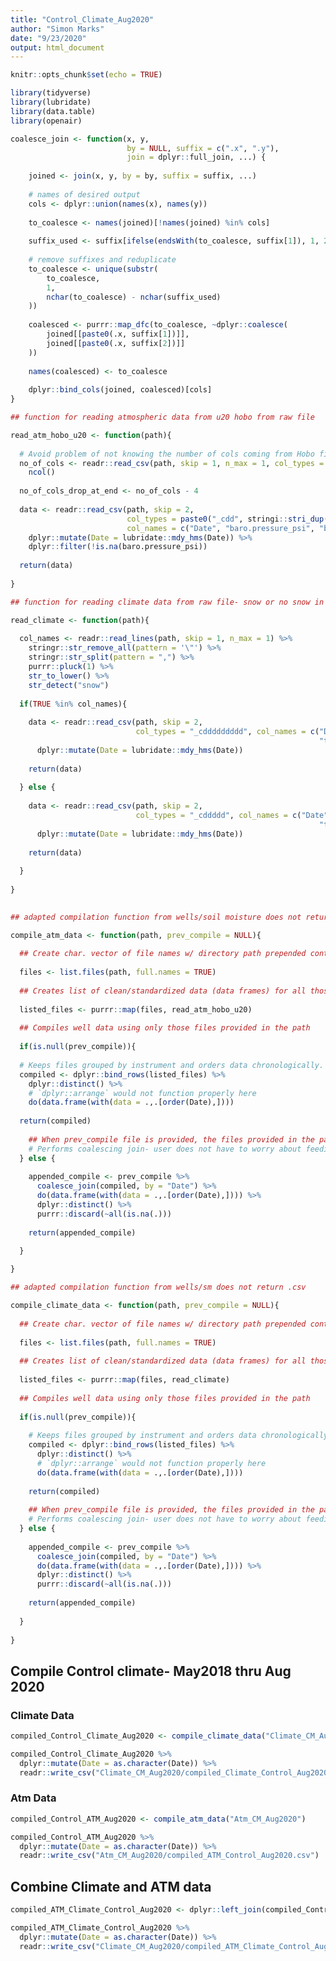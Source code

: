 ```yaml
---
title: "Control_Climate_Aug2020"
author: "Simon Marks"
date: "9/23/2020"
output: html_document
---
```


```r
knitr::opts_chunk$set(echo = TRUE)
```

```r
library(tidyverse)
library(lubridate)
library(data.table)
library(openair)
```

```r

coalesce_join <- function(x, y, 
                          by = NULL, suffix = c(".x", ".y"), 
                          join = dplyr::full_join, ...) {
  
    joined <- join(x, y, by = by, suffix = suffix, ...)
    
    # names of desired output
    cols <- dplyr::union(names(x), names(y))
    
    to_coalesce <- names(joined)[!names(joined) %in% cols]
    
    suffix_used <- suffix[ifelse(endsWith(to_coalesce, suffix[1]), 1, 2)]
    
    # remove suffixes and reduplicate
    to_coalesce <- unique(substr(
        to_coalesce, 
        1, 
        nchar(to_coalesce) - nchar(suffix_used)
    ))
    
    coalesced <- purrr::map_dfc(to_coalesce, ~dplyr::coalesce(
        joined[[paste0(.x, suffix[1])]], 
        joined[[paste0(.x, suffix[2])]]
    ))
    
    names(coalesced) <- to_coalesce
    
    dplyr::bind_cols(joined, coalesced)[cols]
}

```

```r

## function for reading atmospheric data from u20 hobo from raw file

read_atm_hobo_u20 <- function(path){
  
  # Avoid problem of not knowing the number of cols coming from Hobo file (i.e. avoid warning)
  no_of_cols <- readr::read_csv(path, skip = 1, n_max = 1, col_types = cols(.default = col_guess())) %>% 
    ncol()
  
  no_of_cols_drop_at_end <- no_of_cols - 4
  
  data <- readr::read_csv(path, skip = 2, 
                          col_types = paste0("_cdd", stringi::stri_dup("_", no_of_cols_drop_at_end)), 
                          col_names = c("Date", "baro.pressure_psi", "baro.temp_F")) %>% 
    dplyr::mutate(Date = lubridate::mdy_hms(Date)) %>% 
    dplyr::filter(!is.na(baro.pressure_psi))
  
  return(data)
  
}

```

```r

## function for reading climate data from raw file- snow or no snow in file (there were two file configurations in the raw data)

read_climate <- function(path){
  
  col_names <- readr::read_lines(path, skip = 1, n_max = 1) %>% 
    stringr::str_remove_all(pattern = '\"') %>% 
    stringr::str_split(pattern = ",") %>% 
    purrr::pluck(1) %>% 
    str_to_lower() %>% 
    str_detect("snow")
  
  if(TRUE %in% col_names){
    
    data <- readr::read_csv(path, skip = 2, 
                            col_types = "_cddddddddd", col_names = c("Date", "solar.rad_1", "solar.rad_2", "wind_speed", "gust_speed",
                                                                     "temp_F", "RH", "rain_in", "snowdepth_in", "current")) %>% 
      dplyr::mutate(Date = lubridate::mdy_hms(Date))
    
    return(data)
    
  } else {
    
    data <- readr::read_csv(path, skip = 2, 
                            col_types = "_cddddd", col_names = c("Date", "solar.rad_1", "wind_speed", "gust_speed", 
                                                                     "temp_F", "RH")) %>% 
      dplyr::mutate(Date = lubridate::mdy_hms(Date))
    
    return(data)
    
  }
  
}
  
```



```r

## adapted compilation function from wells/soil moisture does not return .csv

compile_atm_data <- function(path, prev_compile = NULL){
  
  ## Create char. vector of file names w/ directory path prepended contained in provided path
  
  files <- list.files(path, full.names = TRUE)
  
  ## Creates list of clean/standardized data (data frames) for all those provided in the path using `clean_SM_data` function
  
  listed_files <- purrr::map(files, read_atm_hobo_u20)
  
  ## Compiles well data using only those files provided in the path
  
  if(is.null(prev_compile)){
    
  # Keeps files grouped by instrument and orders data chronologically. Duplicate observations are removed.
  compiled <- dplyr::bind_rows(listed_files) %>% 
    dplyr::distinct() %>%
    # `dplyr::arrange` would not function properly here
    do(data.frame(with(data = .,.[order(Date),])))
    
  return(compiled)
    
    ## When prev_compile file is provided, the files provided in the path are appended to the previously compiled file
    # Performs coalescing join- user does not have to worry about feeding in data that has been previously compiled
  } else {
    
    appended_compile <- prev_compile %>%
      coalesce_join(compiled, by = "Date") %>% 
      do(data.frame(with(data = .,.[order(Date),]))) %>%
      dplyr::distinct() %>% 
      purrr::discard(~all(is.na(.)))
    
    return(appended_compile)

  }
  
}

```


```r

## adapted compilation function from wells/sm does not return .csv

compile_climate_data <- function(path, prev_compile = NULL){
  
  ## Create char. vector of file names w/ directory path prepended contained in provided path
  
  files <- list.files(path, full.names = TRUE)
  
  ## Creates list of clean/standardized data (data frames) for all those provided in the path using `clean_SM_data` function
  
  listed_files <- purrr::map(files, read_climate)
  
  ## Compiles well data using only those files provided in the path
  
  if(is.null(prev_compile)){
    
    # Keeps files grouped by instrument and orders data chronologically. Duplicate observations are removed.
    compiled <- dplyr::bind_rows(listed_files) %>% 
      dplyr::distinct() %>%
      # `dplyr::arrange` would not function properly here
      do(data.frame(with(data = .,.[order(Date),])))
    
    return(compiled)
    
    ## When prev_compile file is provided, the files provided in the path are appended to the previously compiled file
    # Performs coalescing join- user does not have to worry about feeding in data that has been previously compiled
  } else {
    
    appended_compile <- prev_compile %>%
      coalesce_join(compiled, by = "Date") %>% 
      do(data.frame(with(data = .,.[order(Date),]))) %>%
      dplyr::distinct() %>% 
      purrr::discard(~all(is.na(.)))
    
    return(appended_compile)
    
  }
  
}

```

## Compile Control climate-  May2018 thru Aug 2020

### Climate Data

```r

compiled_Control_Climate_Aug2020 <- compile_climate_data("Climate_CM_Aug2020")

compiled_Control_Climate_Aug2020 %>% 
  dplyr::mutate(Date = as.character(Date)) %>% 
  readr::write_csv("Climate_CM_Aug2020/compiled_Climate_Control_Aug2020.csv")

```

### Atm Data

```r
compiled_Control_ATM_Aug2020 <- compile_atm_data("Atm_CM_Aug2020")

compiled_Control_ATM_Aug2020 %>% 
  dplyr::mutate(Date = as.character(Date)) %>% 
  readr::write_csv("Atm_CM_Aug2020/compiled_ATM_Control_Aug2020.csv")


```
## Combine Climate and ATM data

```r
compiled_ATM_Climate_Control_Aug2020 <- dplyr::left_join(compiled_Control_Climate_Aug2020, compiled_Control_ATM_Aug2020, by = "Date")

compiled_ATM_Climate_Control_Aug2020 %>% 
  dplyr::mutate(Date = as.character(Date)) %>% 
  readr::write_csv("Climate_CM_Aug2020/compiled_ATM_Climate_Control_Aug2020.csv")
```